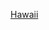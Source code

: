 {{Commons category|1978 in Hawaii}}
{{Year in US state category|1|9|7|8|夏威夷州|Hawaii}}
[[Category:1978年大洋洲|Hawaii]]